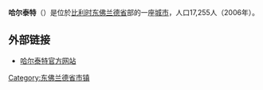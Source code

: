 {{Unreferenced|time=2018-08-11T12:33:48+00:00}}
'''哈尔泰特'''（{{lang-nl|Haaltert}}）是位於[[比利时|比利时]][[东佛兰德省|东佛兰德省]]部的一座[[城市|城市]]，人口17,255人（2006年）。

==外部链接==
*[https://web.archive.org/web/20170904193653/http://www.haaltert.be/ 哈尔泰特官方网站]

{{东佛兰德省市区}}

{{DEFAULTSORT:Haaltert}}
{{Belgium-geo-stub}}

[[Category:东佛兰德省市镇|Category:东佛兰德省市镇]]